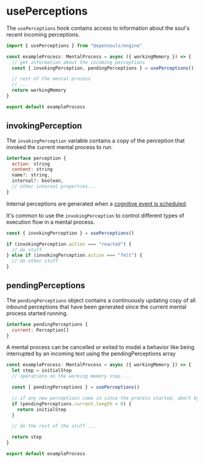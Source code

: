 # usePerceptions

The `usePerceptions` hook contains access to information about the soul's recent incoming perceptions.

```typescript filename="exampleProcess.ts" {1,5}
import { usePerceptions } from "@opensouls/engine"

const exampleProcess: MentalProcess = async ({ workingMemory }) => {
  // get information about the incoming perceptions
  const { invokingPerception, pendingPerceptions } = usePerceptions()

  // rest of the mental process
  // ...
  return workingMemory
}

export default exampleProcess
```

## invokingPerception

The `invokingPerception` variable contains a copy of the perception that invoked the current mental process to run.

```javascript
interface perception {
  action: string
  content: string
  name?: string,
  internal?: boolean,
  // other internal properties...
}
```

Internal perceptions are generated when a [cognitive event is scheduled](/blueprints/hooks/useActions#scheduleevent).

It's common to use the `invokingPerception` to control different types of execution flow in a mental process.

```javascript copy
const { invokingPerception } = usePerceptions()

if (invokingPerception.action === "reacted") {
  // do stuff
} else if (invokingPerception.action === "felt") {
  // do other stuff
}
```

## pendingPerceptions

The `pendingPerceptions` object contains a continuously updating copy of all inbound perceptions that have been generated since the current mental process started running.

```javascript
interface pendingPerceptions {
  current: Perception[]
}
```

A mental process can be cancelled or exited to model a behavior like being interrupted by an incoming text using the pendingPerceptions array

```javascript filename="exampleProcess.ts" {5-9}
const exampleProcess: MentalProcess = async ({ workingMemory }) => {
  let step = initialStep
  // operations on the working memory step ...

  const { pendingPerceptions } = usePerceptions()

  // if any new perceptions came in since the process started, abort by returning the initial step
  if (pendingPerceptions.current.length > 0) {
    return initialStep
  }

  // do the rest of the stuff ...

  return step
}

export default exampleProcess
```